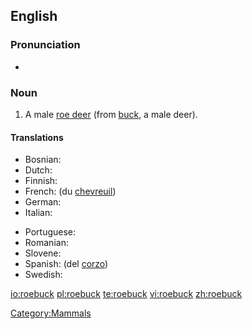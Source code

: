 ==English==

===Pronunciation===
* {{audio|en-us-roebuck.ogg|Audio (US)}}

===Noun===
{{en-noun}}

# A male [[roe deer]] (from [[buck]], a male deer).

====Translations====
{{trans-top|a male roe deer}}
* Bosnian: {{t+|bs|srndać|m}}
* Dutch: {{t+|nl|reebok|m}}
* Finnish: {{t+|fi|uroskauris}}
* French: {{t+|fr|cerf|m}} (du [[chevreuil]])
* German: {{t+|de|Rehbock|m}}
* Italian: {{t+|it|capriolo|m}}
{{trans-mid}}
* Portuguese: {{t+|pt|corço|m}}
* Romanian: {{t+|ro|căprior}}
* Slovene: {{t+|sl|srnjak|m}}
* Spanish: {{t+|es|ciervo|m}} (del [[corzo]])
* Swedish: {{t+|sv|råbock}}
{{trans-bottom}}

[[Category:Mammals]]

[[io:roebuck]]
[[pl:roebuck]]
[[te:roebuck]]
[[vi:roebuck]]
[[zh:roebuck]]